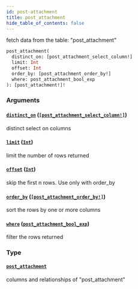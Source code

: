 ```yaml
---
id: post-attachment
title: post_attachment
hide_table_of_contents: false
---
```


fetch data from the table: "post_attachment"

```graphql
post_attachment(
  distinct_on: [post_attachment_select_column!]
  limit: Int
  offset: Int
  order_by: [post_attachment_order_by!]
  where: post_attachment_bool_exp
): [post_attachment!]!
```

### Arguments

#### [`distinct_on`](#) ([`[post_attachment_select_column!]`](../enums/post-attachment-select-column))

distinct select on columns

#### [`limit`](#) ([`Int`](../scalars/int))

limit the number of rows returned

#### [`offset`](#) ([`Int`](../scalars/int))

skip the first n rows. Use only with order_by

#### [`order_by`](#) ([`[post_attachment_order_by!]`](../inputs/post-attachment-order-by))

sort the rows by one or more columns

#### [`where`](#) ([`post_attachment_bool_exp`](../inputs/post-attachment-bool-exp))

filter the rows returned

### Type

#### [`post_attachment`](../objects/post-attachment)

columns and relationships of "post_attachment"
